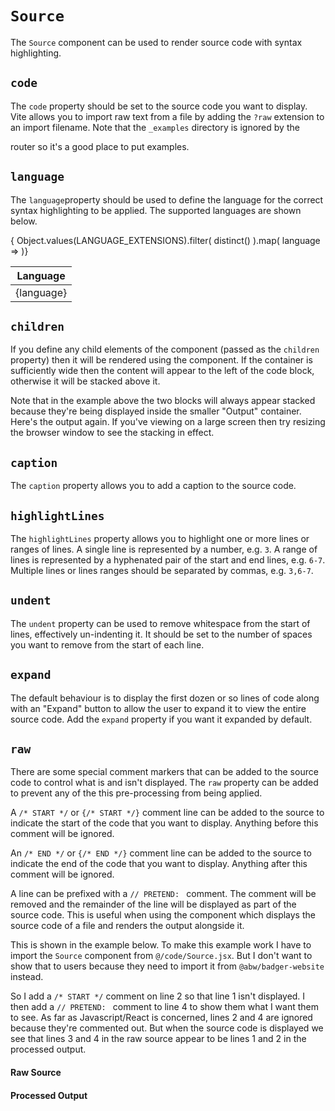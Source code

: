 
# `Source`

The `Source` component can be used to render source code with syntax
highlighting.

<Example
  Component={Text}
  code={TextSrc}
/>

## `code`

The `code` property should be set to the source code you want to display.
Vite allows you to import raw text from a file by adding the `?raw` extension
to an import filename. Note that the `_examples` directory is ignored by the
<Link to="/configuration/pages" code="pages"/> router so it's a good place to
put examples.

<Example
  Component={Load}
  code={LoadSrc}
/>

## `language`

The `language`property should be used to define the language for the correct
syntax highlighting to be applied. The supported languages are shown below.

<table className="shaded striped celled">
  <thead>
    <tr>
      <th>Language</th>
    </tr>
  </thead>
  <tbody>
    { Object.values(LANGUAGE_EXTENSIONS).filter( distinct() ).map(
      language =>
        <tr key={language}>
          <td className="font-mono">{language}</td>
        </tr>
    )}
  </tbody>
</table>

## `children`

If you define any child elements of the component (passed as the `children`
property) then it will be rendered using the <Link to="/content/split"
code="Split"/> component.  If the container is sufficiently wide then the
content will appear to the left of the code block, otherwise it will be
stacked above it.

<Example
  Component={Children}
  code={ChildrenSrc}
/>

Note that in the example above the two blocks will always appear stacked
because they're being displayed inside the smaller "Output" container.
Here's the output again.  If you've viewing on a large screen then try
resizing the browser window to see the stacking in effect.

<Children/>

## `caption`

The `caption` property allows you to add a caption to the source code.

<Example
  Component={Caption}
  code={CaptionSrc}
/>

## `highlightLines`

The `highlightLines` property allows you to highlight one or more lines or
ranges of lines.  A single line is represented by a number, e.g. `3`.  A range
of lines is represented by a hyphenated pair of the start and end lines, e.g.
`6-7`. Multiple lines or lines ranges should be separated by commas,
e.g. `3,6-7`.

<Example
  Component={Highlight}
  code={HighlightSrc}
/>

## `undent`

The `undent` property can be used to remove whitespace from the start of lines,
effectively un-indenting it.  It should be set to the number of spaces you want
to remove from the start of each line.

<Example
  Component={Undent}
  code={UndentSrc}
/>

## `expand`

The default behaviour is to display the first dozen or so lines of code along
with an "Expand" button to allow the user to expand it to view the entire
source code.  Add the `expand` property if you want it expanded by default.

## `raw`

There are some special comment markers that can be added to the source code to
control what is and isn't displayed. The `raw` property can be added to prevent
any of the this pre-processing from being applied.

A `/* START */` or `{/* START */}` comment line can be added to the source to
indicate the start of the code that you want to display.  Anything before this
comment will be ignored.

An `/* END */` or `{/* END */}` comment line can be added to the source to
indicate the end of the code that you want to display.  Anything after this
comment will be ignored.

A line can be prefixed with a `// PRETEND: `&nbsp;comment. The comment will be
removed and the remainder of the line will be displayed as part of the source
code.  This is useful when using the <Link to="/code/example" code="Example"/>
component which displays the source code of a file and renders the output
alongside it.

This is shown in the example below.  To make this example work I have
to import the `Source` component from `@/code/Source.jsx`.  But I don't want
to show that to users because they need to import it from `@abw/badger-website`
instead.

So I add a `/* START */` comment on line 2 so that line 1 isn't displayed.  I
then add a `// PRETEND: `&nbsp;comment to line 4 to show them what I want them to
see.  As far as Javascript/React is concerned, lines 2 and 4 are ignored
because they're commented out. But when the source code is displayed we see
that lines 3 and 4 in the raw source appear to be lines 1 and 2 in the
processed output.

<div className="grid-2 gap-8 stack-tablet">
  <div>
    <h4 className="mar-v-1 weight-500">Raw Source</h4>
    <Source
      code={TextSrc}
      highlightLines="2,4"
      expand
      raw
    />
  </div>
  <div>
    <h4 className="mar-v-1 weight-500">Processed Output</h4>
    <Source
      code={TextSrc}
      highlightLines="2"
      expand
    />
  </div>
</div>
